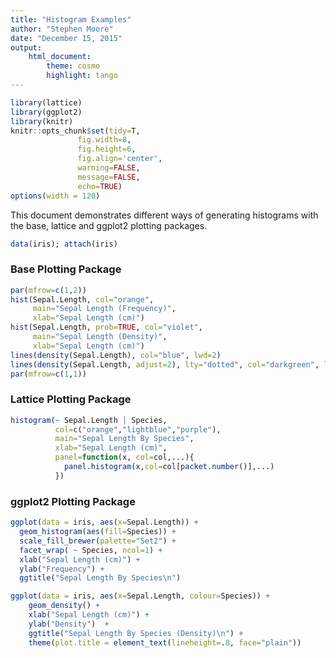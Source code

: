 ```yaml
---
title: "Histogram Examples"
author: "Stephen Moore"
date: "December 15, 2015"
output: 
    html_document:
        theme: cosmo
        highlight: tango
---
```

```r
library(lattice)
library(ggplot2)
library(knitr)
knitr::opts_chunk$set(tidy=T, 
               fig.width=8,
               fig.height=6,
               fig.align='center',
               warning=FALSE,
               message=FALSE,
               echo=TRUE)
options(width = 120)
```

This document demonstrates different ways of generating histograms with the base, lattice and ggplot2 plotting packages.

```r
data(iris); attach(iris)
```

### Base Plotting Package

```r
par(mfrow=c(1,2))
hist(Sepal.Length, col="orange", 
     main="Sepal Length (Frequency)",
     xlab="Sepal Length (cm)")
hist(Sepal.Length, prob=TRUE, col="violet", 
     main="Sepal Length (Density)",
     xlab="Sepal Length (cm)") 
lines(density(Sepal.Length), col="blue", lwd=2)
lines(density(Sepal.Length, adjust=2), lty="dotted", col="darkgreen", lwd=2)
par(mfrow=c(1,1))
```

### Lattice Plotting Package

```r
histogram(~ Sepal.Length | Species,
          col=c("orange","lightblue","purple"),
          main="Sepal Length By Species",
          xlab="Sepal Length (cm)",
          panel=function(x, col=col,...){
            panel.histogram(x,col=col[packet.number()],...)
          })
```

### ggplot2 Plotting Package

```r
ggplot(data = iris, aes(x=Sepal.Length)) +
  geom_histogram(aes(fill=Species)) +
  scale_fill_brewer(palette="Set2") +
  facet_wrap( ~ Species, ncol=1) +
  xlab("Sepal Length (cm)") +
  ylab("Frequency") +
  ggtitle("Sepal Length By Species\n")

ggplot(data = iris, aes(x=Sepal.Length, colour=Species)) + 
    geom_density() + 
    xlab("Sepal Length (cm)") +
    ylab("Density")  + 
    ggtitle("Sepal Length By Species (Density)\n") +
    theme(plot.title = element_text(lineheight=.8, face="plain"))
```


